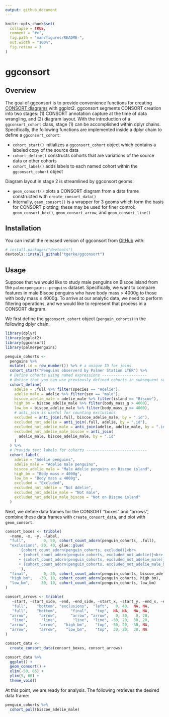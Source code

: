 ```yaml
---
output: github_document
---
```


<!-- README.md is generated from README.Rmd. Please edit that file -->

```r
knitr::opts_chunk$set(
  collapse = TRUE,
  comment = "#>",
  fig.path = "man/figures/README-",
  out.width = "100%",
  fig.retina = 3
)
```

# ggconsort

<!-- badges: start -->
<!-- badges: end -->

## Overview

The goal of ggconsort is to provide convenience functions for creating [CONSORT diagrams](http://www.consort-statement.org/consort-statement/flow-diagram) with ggplot2. ggconsort segments CONSORT creation into two stages: (1) CONSORT annotation capture at the time of data wrangling, and (2) diagram layout. With the introduction of a `ggconsort_cohort` class, stage (1) can be accomplished within dplyr chains. Specifically, the following functions are implemented inside a dplyr chain to define a `ggconsort_cohort`:

* `cohort_start()` initializes a `ggconsort_cohort` object which contains a labeled copy of the source data
* `cohort_define()` constructs cohorts that are variations of the source data or other cohorts
* `cohort_label()` adds labels to each named cohort within the `ggconsort_cohort` object

Diagram layout in stage 2 is streamlined by ggconsort geoms:

* `geom_consort()` plots a CONSORT diagram from a data frame constructed with `create_consort_data()`
* Internally, `geom_consort()` is a wrapper for 3 geoms which form the basis for CONSORT plotting; these may be used for finer control: `geom_consort_box()`, `geom_consort_arrow`, and `geom_consort_line()`

## Installation

You can install the released version of ggconsort from [GitHub](https://github.com/tgerke/ggconsort) with:

``` r
# install.packages("devtools")
devtools::install_github("tgerke/ggconsort")
```

## Usage

Suppose that we would like to study male penguins on Biscoe island from the `palmerpenguins::penguins` dataset. Specifically, we want to compare features in male Biscoe penguins who have body mass > 4000g to those with body mass $\leq$ 4000g. To arrive at our analytic data, we need to perform filtering operations, and we would like to represent that process in a CONSORT diagram.

We first define the `ggconsort_cohort` object (`penguin_cohorts`) in the following dplyr chain.

```r
library(dplyr)
library(ggplot2)
library(ggconsort)
library(palmerpenguins)

penguin_cohorts <- 
  penguins %>%
  mutate(.id = row_number()) %>% # a unique ID for joins
  cohort_start("Penguins observerd by Palmer Station LTER") %>%
  # Define cohorts using named expressions --------------------
  # Notice that you can use previously defined cohorts in subsequent steps
  cohort_define(
    adelie = .full %>% filter(species == "Adelie"),
    adelie_male = adelie %>% filter(sex == "male"),
    biscoe_adelie_male = adelie_male %>% filter(island == "Biscoe"),
    high_bm = biscoe_adelie_male %>% filter(body_mass_g > 4000),
    low_bm = biscoe_adelie_male %>% filter(body_mass_g <= 4000),
    # anti_join is useful for counting exclusions
    excluded = anti_join(.full, biscoe_adelie_male, by = ".id"),
    excluded_not_adelie = anti_join(.full, adelie, by = ".id"),
    excluded_not_adelie_male = anti_join(adelie, adelie_male, by = ".id"),
    excluded_not_adelie_male_biscoe = anti_join(
      adelie_male, biscoe_adelie_male, by = ".id"
    )
  ) %>%
  # Provide text labels for cohorts ---------------------------
  cohort_label(
    adelie = "Adelie penguins",
    adelie_male = "Adelie male penguins",
    biscoe_adelie_male = "Male Adelie penguins on Biscoe island",
    high_bm = "Body mass > 4000g",
    low_bm = "Body mass ≤ 4000g",
    excluded = "Excluded",
    excluded_not_adelie = "Not Adelie",
    excluded_not_adelie_male = "Not male",
    excluded_not_adelie_male_biscoe = "Not on Biscoe island"
  )
```

Next, we define data frames for the CONSORT "boxes" and "arrows", combine these data frames with `create_consort_data`, and plot with `geom_consort`.

```r
consort_boxes <- tribble(
  ~name, ~x, ~y, ~label, 
  "full",        0, 50, cohort_count_adorn(penguin_cohorts, .full),
  "exclusions", 20, 40, glue::glue(
      '{cohort_count_adorn(penguin_cohorts, excluded)}<br>
      • {cohort_count_adorn(penguin_cohorts, excluded_not_adelie)}<br>
      • {cohort_count_adorn(penguin_cohorts, excluded_not_adelie_male)}<br>
      • {cohort_count_adorn(penguin_cohorts, excluded_not_adelie_male_biscoe)}
      '), 
  "final",       0, 30, cohort_count_adorn(penguin_cohorts, biscoe_adelie_male),
  "high_bm",   -30, 10, cohort_count_adorn(penguin_cohorts, high_bm),
  "low_bm",     30, 10, cohort_count_adorn(penguin_cohorts, low_bm)
)

consort_arrows <- tribble(
   ~start, ~start_side, ~end, ~end_side, ~start_x, ~start_y, ~end_x, ~end_y,
   "full",    "bottom", "exclusions",  "left",   0, 40,  NA, NA,
   "full",    "bottom",      "final",   "top",  NA, NA,  NA, NA,
  "arrow",     "arrow",      "arrow", "arrow",   0, 30,   0, 20,
   "line",      "line",       "line",  "line", -30, 20,  30, 20,
  "arrow",     "arrow",   "high_bm",    "top", -30, 20, -30, NA,
  "arrow",     "arrow",    "low_bm",    "top",  30, 20,  30, NA
)

consort_data <-  
  create_consort_data(consort_boxes, consort_arrows)

consort_data %>% 
  ggplot() + 
  geom_consort() + 
  xlim(-50, 65) + 
  ylim(5, 60) + 
  theme_void()
```

At this point, we are ready for analysis. The following retrieves the desired data frame:

```r
penguin_cohorts %>%
  cohort_pull(biscoe_adelie_male)
```
